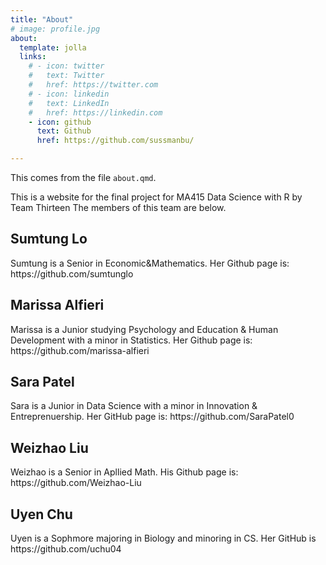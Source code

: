 ```yaml
---
title: "About"
# image: profile.jpg
about:
  template: jolla
  links:
    # - icon: twitter
    #   text: Twitter
    #   href: https://twitter.com
    # - icon: linkedin
    #   text: LinkedIn
    #   href: https://linkedin.com
    - icon: github
      text: Github
      href: https://github.com/sussmanbu/

---
```



This comes from the file `about.qmd`.

This is a website for the final project for MA415 Data Science with R by Team Thirteen
The members of this team are below.

## Sumtung Lo 
Sumtung is a Senior in Economic&Mathematics. Her Github page is: https://github.com/sumtunglo

## Marissa Alfieri 
Marissa is a Junior studying Psychology and Education & Human Development with a minor in Statistics. Her Github page is: https://github.com/marissa-alfieri

## Sara Patel
Sara is a Junior in Data Science with a minor in Innovation & Entreprenuership. Her GitHub page is: https://github.com/SaraPatel0

## Weizhao Liu
Weizhao is a Senior in Apllied Math. 
His Github page is: https://github.com/Weizhao-Liu

## Uyen Chu
Uyen is a Sophmore majoring in Biology and minoring in CS.
Her GitHub is https://github.com/uchu04

